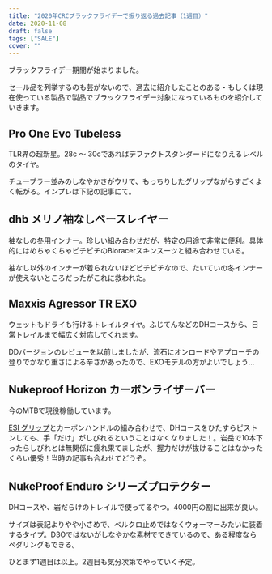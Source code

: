 ```yaml
---
title: "2020年CRCブラックフライデーで振り返る過去記事（1週目）"
date: 2020-11-08
draft: false
tags: ["SALE"]
cover: ""
---
```


ブラックフライデー期間が始まりました。

セール品を列挙するのも芸がないので、過去に紹介したことのある・もしくは現在使っている製品で製品でブラックフライデー対象になっているものを紹介していきます。

## Pro One Evo Tubeless

<LinkBox url="https://www.chainreactioncycles.com/jp/ja/schwalbe-pro-one-evo-tubeless-folding-tyre/rp-prod193327"
linkurl="https://ck.jp.ap.valuecommerce.com/servlet/referral?sid=3171302&pid=886701002&vc_url=https%3A%2F%2Fwww.chainreactioncycles.com%2Fjp%2Fja%2Fschwalbe-pro-one-evo-%25E3%2583%2581%25E3%2583%25A5%25E3%2583%25BC%25E3%2583%2596%25E3%2583%25AC%25E3%2582%25B9%25E3%2583%2595%25E3%2582%25A9%25E3%2583%25BC%25E3%2583%25AB%25E3%2583%2587%25E3%2582%25A3%25E3%2583%25B3%25E3%2582%25B0%25E3%2582%25BF%25E3%2582%25A4%25E3%2583%25A4%2Frp-prod193327%3Futm_source%3Dvaluecommerce%26utm_medium%3Daffiliates" />

TLR界の超新星。28c ～ 30cであればデファクトスタンダードになりえるレベルのタイヤ。

チューブラー並みのしなやかさがウリで、もっちりしたグリップながらすごくよく転がる。インプレは下記の記事にて。

<LinkBox url="https://blog.gensobunya.net/post/2020/06/proonetle/" />

## dhb メリノ袖なしベースレイヤー

<LinkBox url="https://www.chainreactioncycles.com/jp/ja/dhb-%E3%83%A1%E3%83%AA%E3%83%8E%E8%A2%96%E3%81%AA%E3%81%97%E3%83%99%E3%83%BC%E3%82%B9%E3%83%AC%E3%82%A4%E3%83%A4%E3%83%BC-m-150-/rp-prod156765"
linkurl="https://ck.jp.ap.valuecommerce.com/servlet/referral?sid=3171302&pid=886701002&vc_url=https%3A%2F%2Fwww.chainreactioncycles.com%2Fjp%2Fja%2Fdhb-%25E3%2583%25A1%25E3%2583%25AA%25E3%2583%258E%25E8%25A2%2596%25E3%2581%25AA%25E3%2581%2597%25E3%2583%2599%25E3%2583%25BC%25E3%2582%25B9%25E3%2583%25AC%25E3%2582%25A4%25E3%2583%25A4%25E3%2583%25BC-m-150-%2Frp-prod156765%3Futm_source%3Dvaluecommerce%26utm_medium%3Daffiliates" />

袖なしの冬用インナー。珍しい組み合わせだが、特定の用途で非常に便利。具体的にはめちゃくちゃピチピチのBioracerスキンスーツと組み合わせている。

袖なし以外のインナーが着られないほどピチピチなので、たいていの冬インナーが使えないところだったがこれに救われた。

<LinkBox url="https://blog.gensobunya.net/post/2019/11/bioracersuits/" />

## Maxxis Agressor TR EXO

<LinkBox url="https://www.chainreactioncycles.com/jp/ja/maxxis-aggressor-mtb-%E3%82%BF%E3%82%A4%E3%83%A4-exo-tr-/rp-prod150233"
linkurl="https://ck.jp.ap.valuecommerce.com/servlet/referral?sid=3171302&pid=886701002&vc_url=https%3A%2F%2Fwww.chainreactioncycles.com%2Fjp%2Fja%2Fmaxxis-aggressor-mtb-%25E3%2582%25BF%25E3%2582%25A4%25E3%2583%25A4-exo-tr-%2Frp-prod150233%3Futm_source%3Dvaluecommerce%26utm_medium%3Daffiliates" />

ウェットもドライも行けるトレイルタイヤ。ふじてんなどのDHコースから、日常トレイルまで幅広く対応してくれます。

DDバージョンのレビューを以前しましたが、流石にオンロードやアプローチの登りでかなり重さによる辛さがあったので、EXOモデルの方がよいでしょう…

<LinkBox url="https://blog.gensobunya.net/post/2020/08/dd_aggressor/" />

## Nukeproof Horizon カーボンライザーバー

<LinkBox url="https://www.chainreactioncycles.com/jp/ja/nukeproof-horizon-%E3%82%AB%E3%83%BC%E3%83%9C%E3%83%B3%E3%83%A9%E3%82%A4%E3%82%B6%E3%83%BC%E3%83%90%E3%83%BC/rp-prod158768"
linkurl="https://ck.jp.ap.valuecommerce.com/servlet/referral?sid=3171302&pid=886701002&vc_url=https%3A%2F%2Fwww.chainreactioncycles.com%2Fjp%2Fja%2Fnukeproof-horizon-%25E3%2582%25AB%25E3%2583%25BC%25E3%2583%259C%25E3%2583%25B3%25E3%2583%25A9%25E3%2582%25A4%25E3%2582%25B6%25E3%2583%25BC%25E3%2583%2590%25E3%2583%25BC%2Frp-prod158768%3Futm_source%3Dvaluecommerce%26utm_medium%3Daffiliates" />

今のMTBで現役稼働しています。

[ESI グリップ](https://amzn.to/38mSZ77)とカーボンハンドルの組み合わせで、DHコースをひたすらピストンしても、手「だけ」がしびれるということはなくなりました！。岩岳で10本下ったらしびれとは無関係に疲れ果てましたが、握力だけが抜けることはなかったくらい優秀！当時の記事も合わせてどうぞ。

<LinkBox url="https://blog.gensobunya.net/post/2017/04/goodmtbgears/" />

## NukeProof Enduro シリーズプロテクター

<LinkBox url="https://www.chainreactioncycles.com/jp/ja/nukeproof-critical-enduro-%E8%82%98%E3%82%B9%E3%83%AA%E3%83%BC%E3%83%96/rp-prod132014"
linkurl="https://ck.jp.ap.valuecommerce.com/servlet/referral?sid=3171302&pid=886701002&vc_url=https%3A%2F%2Fwww.chainreactioncycles.com%2Fjp%2Fja%2Fnukeproof-critical-enduro-%25E8%2582%2598%25E3%2582%25B9%25E3%2583%25AA%25E3%2583%25BC%25E3%2583%2596%2Frp-prod132014%3Futm_source%3Dvaluecommerce%26utm_medium%3Daffiliates" />

<LinkBox url="https://www.chainreactioncycles.com/jp/ja/nukeproof-critical-enduro-%E8%86%9D%E3%82%B9%E3%83%AA%E3%83%BC%E3%83%96/rp-prod132015"
linkurl="https://ck.jp.ap.valuecommerce.com/servlet/referral?sid=3171302&pid=886701002&vc_url=https%3A%2F%2Fwww.chainreactioncycles.com%2Fjp%2Fja%2Fnukeproof-critical-enduro-%25E8%2586%259D%25E3%2582%25B9%25E3%2583%25AA%25E3%2583%25BC%25E3%2583%2596%2Frp-prod132015%3Futm_source%3Dvaluecommerce%26utm_medium%3Daffiliates" />

DHコースや、岩だらけのトレイルで使ってるやつ。4000円の割に出来が良い。

サイズは表記よりやや小さめで、ベルクロ止めではなくウォーマーみたいに装着するタイプ。D3Oではないがしなやかな素材でできているので、ある程度ならペダリングもできる。

ひとまず1週目は以上。2週目も気分次第でやっていく予定。
